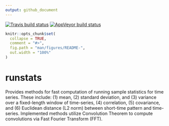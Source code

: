 ```yaml
---
output: github_document
---
```



[![Travis build status](https://travis-ci.com/martakarass/runstats.svg?branch=master)](https://travis-ci.com/martakarass/runstats)
[![AppVeyor build status](https://ci.appveyor.com/api/projects/status/github/martakarass/runstats?branch=master&svg=true)](https://ci.appveyor.com/project/martakarass/runstats)

<!-- README.md is generated from README.Rmd. Please edit that file -->


```r
knitr::opts_chunk$set(
  collapse = TRUE,
  comment = "#>",
  fig.path = "man/figures/README-",
  out.width = "100%"
)
```
# runstats

Provides methods for fast computation of running sample statistics for time series. These include: (1) mean, (2) standard deviation, and (3) variance over a fixed-length window of time-series, (4) correlation, (5) covariance, and (6) Euclidean distance (L2 norm) between short-time pattern and time-series. Implemented methods utilize Convolution Theorem to compute convolutions via Fast Fourier Transform (FFT).

